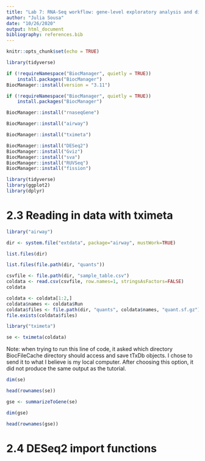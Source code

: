 ```yaml
---
title: "Lab 7: RNA-Seq workflow: gene-level exploratory analysis and differential expression"
author: "Julia Sousa"
date: "10/26/2020"
output: html_document
bibliography: references.bib
---
```


```r
knitr::opts_chunk$set(echo = TRUE)
```

```r

library(tidyverse)

```


```r

if (!requireNamespace("BiocManager", quietly = TRUE))
    install.packages("BiocManager")
BiocManager::install(version = "3.11")

```


```r

if (!requireNamespace("BiocManager", quietly = TRUE))
    install.packages("BiocManager")

BiocManager::install("rnaseqGene")

```


```r

BiocManager::install("airway")

```

```r

BiocManager::install("tximeta")

```

```r
BiocManager::install("DESeq2")
BiocManager::install("Gviz")
BiocManager::install("sva")
BiocManager::install("RUVSeq")
BiocManager::install("fission")

```

```r

library(tidyverse)
library(ggplot2)
library(dplyr)

```


# 2.3 Reading in data with tximeta


```r

library("airway")

```

```r
dir <- system.file("extdata", package="airway", mustWork=TRUE)

```


```r

list.files(dir)

```

```r

list.files(file.path(dir, "quants"))

```

```r

csvfile <- file.path(dir, "sample_table.csv")
coldata <- read.csv(csvfile, row.names=1, stringsAsFactors=FALSE)
coldata

```

```r

coldata <- coldata[1:2,]
coldata$names <- coldata$Run
coldata$files <- file.path(dir, "quants", coldata$names, "quant.sf.gz")
file.exists(coldata$files)

```

```r

library("tximeta")

se <- tximeta(coldata)

```

Note: when trying to run this line of code, it asked which directory BiocFileCache directory should access and save tTxDb objects. I chose to send it to what I believe is my local computer. After choosing this option, it did not produce the same output as the tutorial.

```r

dim(se)

```

```r

head(rownames(se))

```

```r

gse <- summarizeToGene(se)

```

```r

dim(gse)

```

```r

head(rownames(gse))

```


# 2.4 DESeq2 import functions


























